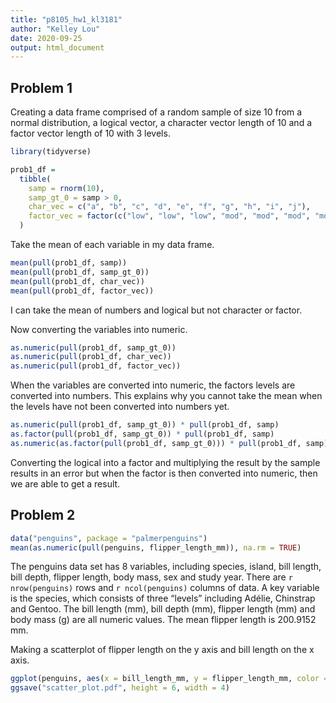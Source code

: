 ```yaml
---
title: "p8105_hw1_kl3181"
author: "Kelley Lou"
date: 2020-09-25
output: html_document
---
```


## Problem 1
Creating a data frame comprised of a random sample of size 10 from a normal distribution, a logical vector, a character vector length of 10 and a factor vector length of 10 with 3 levels.
```r
library(tidyverse)
```

```r
prob1_df = 
  tibble(
    samp = rnorm(10),
    samp_gt_0 = samp > 0,
    char_vec = c("a", "b", "c", "d", "e", "f", "g", "h", "i", "j"),
    factor_vec = factor(c("low", "low", "low", "mod", "mod", "mod", "mod", "high", "high", "high"))
  )
```

Take the mean of each variable in my data frame.

```r
mean(pull(prob1_df, samp))
mean(pull(prob1_df, samp_gt_0))
mean(pull(prob1_df, char_vec))
mean(pull(prob1_df, factor_vec))
```
I can take the mean of numbers and logical but not character or factor. 

Now converting the variables into numeric.
```r
as.numeric(pull(prob1_df, samp_gt_0))
as.numeric(pull(prob1_df, char_vec))
as.numeric(pull(prob1_df, factor_vec))
```
When the variables are converted into numeric, the factors levels are converted into numbers. This explains why you cannot take the mean when the levels have not been converted into numbers yet. 

```r
as.numeric(pull(prob1_df, samp_gt_0)) * pull(prob1_df, samp)
as.factor(pull(prob1_df, samp_gt_0)) * pull(prob1_df, samp)
as.numeric(as.factor(pull(prob1_df, samp_gt_0))) * pull(prob1_df, samp)
```
Converting the logical into a factor and multiplying the result by the sample results in an error but when the factor is then converted into numeric, then we are able to get a result.


## Problem 2
```r
data("penguins", package = "palmerpenguins")
mean(as.numeric(pull(penguins, flipper_length_mm)), na.rm = TRUE)
```
The penguins data set has 8 variables, including species, island, bill length, bill depth, flipper length, body mass, sex and study year. There are `r nrow(penguins)` rows and `r ncol(penguins)` columns of data. A key variable is the species, which consists of three "levels" including Adélie, Chinstrap and Gentoo. The bill length (mm), bill depth (mm), flipper length (mm) and body mass (g) are all numeric values. The mean flipper length is 200.9152 mm. 

Making a scatterplot of flipper length on the y axis and bill length on the x axis. 
```r
ggplot(penguins, aes(x = bill_length_mm, y = flipper_length_mm, color = species)) + geom_point()
ggsave("scatter_plot.pdf", height = 6, width = 4)
```

